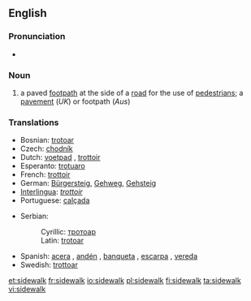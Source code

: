 ==English==
{{wikipedia}}

===Pronunciation===
*{{audio|en-us-sidewalk.ogg|Audio (US)}}

===Noun===
{{en-noun}}

# {{US}} a paved [[footpath]] at the side of a [[road]] for the use of [[pedestrian]]s; a [[pavement]] (''UK'') or footpath (''Aus'')

===Translations===
{{rfc-level|Translations at L3+ (AutoFormat would have corrected level of Translations)}}
{{trans-top|paved footpath}}
*Bosnian: [[trotoar]] {{m}}
*Czech: [[chodník]] {{m}}
*Dutch: [[voetpad]] {{n}}, [[trottoir]] {{n}}
*Esperanto: [[trotuaro]]
*French: [[trottoir]] {{m}}
*German: [[Bürgersteig]], [[Gehweg]], [[Gehsteig]]
*[[Interlingua]]: ''[[trottoir]]''
*Portuguese: [[calçada]] {{f}}
{{trans-mid}}
*Serbian:
*:Cyrillic: [[тротоар]] {{m}}
*:Latin: [[trotoar#Serbian|trotoar]] {{m}}
*Spanish: [[acera]] {{f}}, [[andén]] {{m}} {{italbrac|Colombia}}, [[banqueta]] {{f}} {{italbrac|Guatemala|Mexico}}, [[escarpa]] {{f}} {{italbrac|Southeastern Mexico}}, [[vereda]] {{f}} {{italbrac|Argentina|Chile|Paraguay|Uruguay}}
*Swedish: [[trottoar]]
{{trans-bottom}}

[[et:sidewalk]]
[[fr:sidewalk]]
[[io:sidewalk]]
[[pl:sidewalk]]
[[fi:sidewalk]]
[[ta:sidewalk]]
[[vi:sidewalk]]
